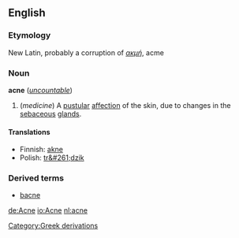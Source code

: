 ==English==
===Etymology===
New Latin, probably a corruption of {{Gr.}} ''[[ακμή]]'', acme

===Noun===
'''acne''' (''[[uncountable]]'')

#(''medicine'') A [[pustular]] [[affection]] of the skin, due to changes in the [[sebaceous]] [[gland]]s.

====Translations====
*Finnish: [[akne]]
*Polish: [[tr&#261;dzik]]

===Derived terms===
*[[bacne]]

[[Category:Greek derivations]]

[[de:Acne]]
[[io:Acne]]
[[nl:acne]]
